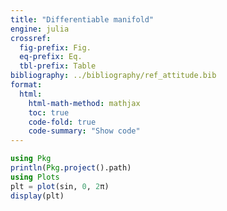```yaml
---
title: "Differentiable manifold"
engine: julia
crossref:
  fig-prefix: Fig.
  eq-prefix: Eq.
  tbl-prefix: Table
bibliography: ../bibliography/ref_attitude.bib
format:
  html:
    html-math-method: mathjax
    toc: true
    code-fold: true
    code-summary: "Show code"
---
```

```julia
using Pkg
println(Pkg.project().path)
using Plots
plt = plot(sin, 0, 2π)
display(plt)
```
